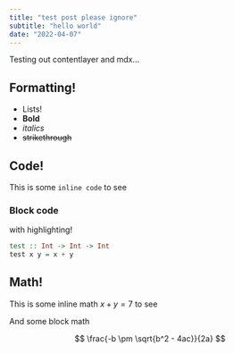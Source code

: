 ```yaml
---
title: "test post please ignore"
subtitle: "hello world"
date: "2022-04-07"
---
```


Testing out contentlayer and mdx...

## Formatting!

- Lists!
- **Bold**
- _italics_
- ~~strikethrough~~

## Code!

This is some `inline code` to see

### Block code

with highlighting!

```haskell
test :: Int -> Int -> Int
test x y = x + y
```

## Math!

This is some inline math $x + y = 7$ to see

And some block math

$$
\frac{-b \pm \sqrt{b^2 - 4ac}}{2a}
$$
